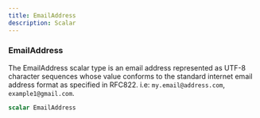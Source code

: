 ```yaml
---
title: EmailAddress
description: Scalar
---
```


### EmailAddress
The EmailAddress scalar type is an email address represented as UTF-8 character sequences
whose value conforms to the standard internet email address format as specified in RFC822.
i.e: `my.email@address.com`, `example1@gmail.com`.


```graphql
scalar EmailAddress
```


